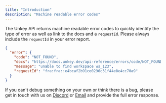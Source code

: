 ```yaml
---
title: "Introduction"
description: "Machine readable error codes"
---
```


The Unkey API returns machine readable error codes to quickly identify the type of error as well as link to the docs and a `requestId`. Please always include the `requestId` in your error report.

```json JSON response
{
  "error": {
    "code": "NOT_FOUND",
    "docs": "https://docs.unkey.dev/api-reference/errors/code/NOT_FOUND",
    "message": "unable to find workspace ws_123",
    "requestId": "fra:fra::e4bcaf2b91ce0296c31f44e8e4cc70a9"
  }
}
```

If you can't debug something on your own or think there is a bug, please get in touch with us on [Discord](https://unkey.dev/discord) or [Email](mailto:andreas@unkey.dev) and provide the full error response.

